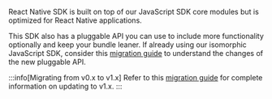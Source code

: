 React Native SDK is built on top of our JavaScript SDK core modules but is optimized for React Native applications.

This SDK also has a pluggable API you can use to include more functionality optionally and keep your bundle leaner. If already using our isomorphic JavaScript SDK, consider this [migration guide](https://help.split.io/hc/en-us/articles/360059966112-Browser-SDK-Migration-Guide) to understand the changes of the new pluggable API.

:::info[Migrating from v0.x to v1.x]
Refer to this [migration guide](https://github.com/splitio/react-native-client/blob/development/MIGRATION-GUIDE.md) for complete information on updating to v1.x.
:::